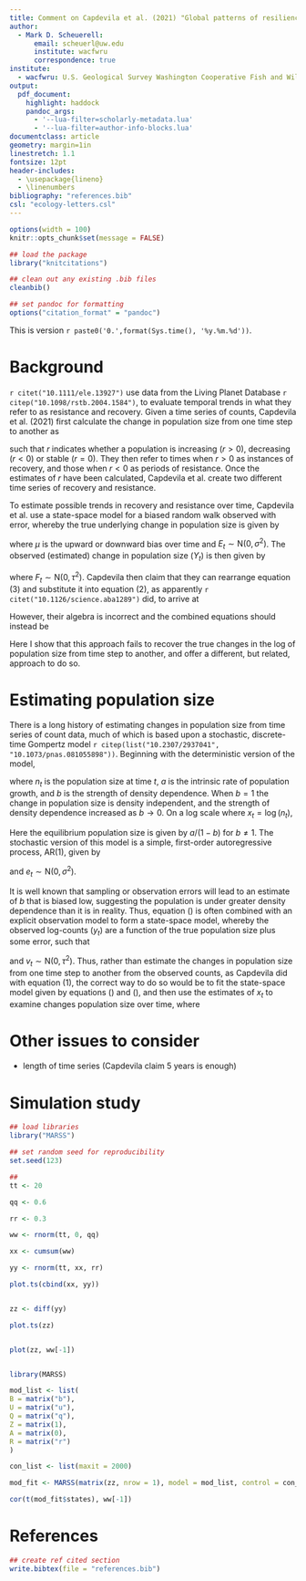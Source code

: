 ```yaml
---
title: Comment on Capdevila et al. (2021) "Global patterns of resilience decline in vertebrate populations"
author:
  - Mark D. Scheuerell:
      email: scheuerl@uw.edu
      institute: wacfwru
      correspondence: true
institute:
  - wacfwru: U.S. Geological Survey Washington Cooperative Fish and Wildlife Research Unit, School of Aquatic and Fishery Sciences, University of Washington, Seattle, WA
output:
  pdf_document:
    highlight: haddock
    pandoc_args:
      - '--lua-filter=scholarly-metadata.lua'
      - '--lua-filter=author-info-blocks.lua'
documentclass: article
geometry: margin=1in
linestretch: 1.1
fontsize: 12pt
header-includes:
  - \usepackage{lineno}
  - \linenumbers
bibliography: "references.bib"
csl: "ecology-letters.csl"
---
```


```r
options(width = 100)
knitr::opts_chunk$set(message = FALSE)

## load the package
library("knitcitations")

## clean out any existing .bib files
cleanbib()

## set pandoc for formatting
options("citation_format" = "pandoc")
```

\vspace{0.2in}

This is version `r paste0('0.',format(Sys.time(), '%y.%m.%d'))`.

# Background

`r citet("10.1111/ele.13927")` use data from the Living Planet Database `r citep("10.1098/rstb.2004.1584")`, to evaluate temporal trends in what they refer to as resistance and recovery. Given a time series of counts, Capdevila et al. (2021) first calculate the change in population size from one time step to another as

\begin{equation}
r_t = \log \left( \frac{N_{t+1}}{N_t} \right),
\end{equation}

such that $r$ indicates whether a population is increasing $(r > 0)$, decreasing $(r < 0)$ or stable $(r = 0)$. They then refer to times when $r > 0$ as instances of recovery, and those when $r < 0$ as periods of resistance. Once the estimates of $r$ have been calculated, Capdevila et al. create two different time series of recovery and resistance.

To estimate possible trends in recovery and resistance over time, Capdevila et al. use a state-space model for a biased random walk observed with error, whereby the true underlying change in population size is given by

\begin{equation}
r_t = r_{t-1} + \mu + E_t,
\end{equation}

where $\mu$ is the upward or downward bias over time and $E_t \sim \text{N}(0, \sigma^2)$. The observed (estimated) change in population size $(Y_t)$ is then given by

\begin{equation}
Y_t = r_t + F_t,
\end{equation}

where $F_t \sim \text{N}(0, \tau^2)$\footnote{I note here that Capdevila et al. incorrectly refer to $Y_t$ as the true change in population size, rather than $r_t$.}. Capdevila then claim that they can rearrange equation (3) and substitute it into equation (2), as apparently `r citet("10.1126/science.aba1289")` did, to arrive at

\begin{equation}
Y_t = Y_{t-1} + \mu + E_t + F_t.
\end{equation}

However, their algebra is incorrect and the combined equations should instead be

\begin{equation}
Y_t = Y_{t-1} + \mu + E_t + F_t - F_{t-1}.
\end{equation}

Here I show that this approach fails to recover the true changes in the log of population size from time step to another, and offer a different, but related, approach to do so.


# Estimating population size

There is a long history of estimating changes in population size from time series of count data, much of which is based upon a stochastic, discrete-time Gompertz model `r citep(list("10.2307/2937041", "10.1073/pnas.081055898"))`. Beginning with the deterministic version of the model, 

\begin{equation}
n_t = n_{t-1} \exp[a + (b - 1) \log (n_{t-1}) ],
\end{equation}

where $n_t$ is the population size at time $t$, $a$ is the intrinsic rate of population growth, and $b$ is the strength of density dependence. When $b = 1$ the change in population size is density independent, and the strength of density dependence increased as $b \rightarrow 0$. On a log scale where $x_t = \log(n_t)$,

\begin{equation}
\begin{aligned}
x_t &= x_{t-1} + a + (b - 1) x_{t-1} \\
    &= a + b x_{t-1}.
\end{aligned}
\end{equation}

Here the equilibrium population size is given by $a / (1 - b)$ for $b \neq 1$. The stochastic version of this model is a simple, first-order autoregressive process, AR(1), given by

\begin{equation} \label{proc}
x_t = a + b x_{t-1} + e_t,
\end{equation}

and $e_t \sim \text{N}(0, \sigma^2)$.

It is well known that sampling or observation errors will lead to an estimate of $b$ that is biased low, suggesting the population is under greater density dependence than it is in reality. Thus, equation (\ref{proc}) is often combined with an explicit observation model to form a state-space model, whereby the observed log-counts $(y_t)$ are a function of the true population size plus some error, such that

\begin{equation} \label{obs}
y_t = x_t + v_t,
\end{equation}

and $v_t \sim \text{N}(0, \tau^2)$. Thus, rather than estimate the changes in population size from one time step to another from the observed counts, as Capdevila did with equation (1), the correct way to do so would be to fit the state-space model given by equations (\ref{proc}) and (\ref{obs}), and then use the estimates of $x_t$ to examine changes population size over time, where

\begin{equation}
r^*_t = \left( \frac{x_{t+1}}{x_t} \right).
\end{equation}


# Other issues to consider

* length of time series (Capdevila claim 5 years is enough)


# Simulation study

```r
## load libraries
library("MARSS")

## set random seed for reproducibility
set.seed(123)

##
tt <- 20

qq <- 0.6

rr <- 0.3

ww <- rnorm(tt, 0, qq)

xx <- cumsum(ww)

yy <- rnorm(tt, xx, rr)

plot.ts(cbind(xx, yy))


zz <- diff(yy)

plot.ts(zz)


plot(zz, ww[-1])


library(MARSS)

mod_list <- list(
B = matrix("b"),
U = matrix("u"),
Q = matrix("q"),
Z = matrix(1),
A = matrix(0),
R = matrix("r")
)

con_list <- list(maxit = 2000)

mod_fit <- MARSS(matrix(zz, nrow = 1), model = mod_list, control = con_list)

cor(t(mod_fit$states), ww[-1])

```


# References

```r
## create ref cited section
write.bibtex(file = "references.bib")
```

